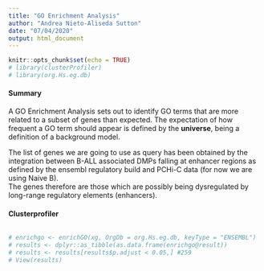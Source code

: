 ```yaml
---
title: "GO Enrichment Analysis"
author: "Andrea Nieto-Aliseda Sutton"
date: "07/04/2020"
output: html_document
---
```


```r
knitr::opts_chunk$set(echo = TRUE)
# library(clusterProfiler)
# library(org.Hs.eg.db)

```


#### Summary  

A GO Enrichment Analysis sets out to identify GO terms that are more related to a subset of genes than expected. The expectation of how frequent a GO term should appear is defined by the __universe__, being a definition of a background model.  

The list of genes we are going to use as query has been obtained by the integration between B-ALL associated DMPs falling at enhancer regions as defined by the ensembl regulatory build and PCHi-C data (for now we are using Naive B).  
The genes therefore are those which are possibly being dysregulated by long-range regulatory elements (enhancers).  


#### Clusterprofiler  


```r


```





```r
# enrichgo <- enrichGO(xg, OrgDb = org.Hs.eg.db, keyType = "ENSEMBL")
# results <- dplyr::as_tibble(as.data.frame(enrichgo@result))
# results <- results[results$p.adjust < 0.05,] #259 
# View(results)
```


```r

```
